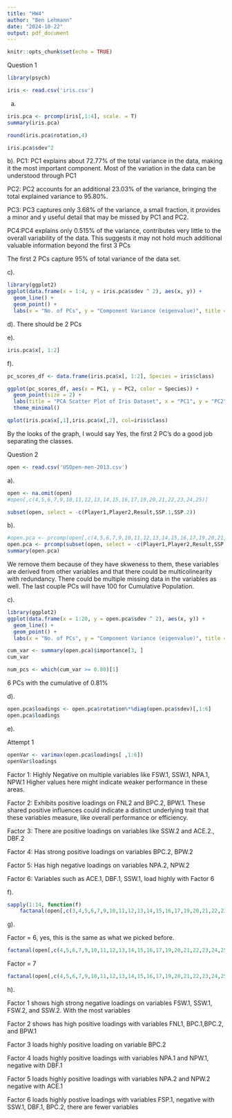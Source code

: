 ---
title: "HW4"
author: "Ben Lehmann"
date: "2024-10-22"
output: pdf_document
---

```{r setup, include=FALSE}
knitr::opts_chunk$set(echo = TRUE)
```

Question 1

```{r}
library(psych)
```


```{r}
iris <- read.csv('iris.csv')
```


a)

```{r}
iris.pca <- prcomp(iris[,1:4], scale. = T)
summary(iris.pca)

```

```{r}
round(iris.pca$rotation,4)
```

```{r}
iris.pca$sdev^2
```


b).
PC1: PC1 explains about 72.77% of the total variance in the data, making it the most important component. Most of the variation in the data can be understood through PC1

PC2: PC2 accounts for an additional 23.03% of the variance, bringing the total explained variance to 95.80%.

PC3: PC3 captures only 3.68% of the variance, a small fraction, it provides a minor and y useful detail that may be missed by PC1 and PC2.

PC4:PC4 explains only 0.515% of the variance, contributes very little to the overall variability of the data. This suggests it may not hold much additional valuable information beyond the first 3 PCs

The first 2 PCs capture 95% of total variance of the data set.


c).

```{r}
library(ggplot2)
ggplot(data.frame(x = 1:4, y = iris.pca$sdev ^ 2), aes(x, y)) +
  geom_line() +
  geom_point() +
  labs(x = "No. of PCs", y = "Component Variance (eigenvalue)", title = "Scree Plot")
```


d). There should be 2 PCs

e).

```{r}
iris.pca$x[, 1:2]
```




f).


```{r}
pc_scores_df <- data.frame(iris.pca$x[, 1:2], Species = iris$class)
```



```{r}
ggplot(pc_scores_df, aes(x = PC1, y = PC2, color = Species)) +
  geom_point(size = 2) +
  labs(title = "PCA Scatter Plot of Iris Dataset", x = "PC1", y = "PC2") +
  theme_minimal()
```




```{r}
qplot(iris.pca$x[,1],iris.pca$x[,2], col=iris$class)
```
By the looks of the graph, I would say Yes, the first 2 PC's do a good job separating the classes.

Question 2

```{r}
open <- read.csv('USOpen-men-2013.csv')
```

a).
```{r}
open <- na.omit(open)
#open[,c(4,5,6,7,9,10,11,12,13,14,15,16,17,19,20,21,22,23,24,25)]
```


```{r}
subset(open, select = -c(Player1,Player2,Result,SSP.1,SSP.2))
```


b).

```{r}
#open.pca <- prcomp(open[,c(4,5,6,7,9,10,11,12,13,14,15,16,17,19,20,21,22,23,24,25)], scale. = T)
open.pca <- prcomp(subset(open, select = -c(Player1,Player2,Result,SSP.1,SSP.2)), scale. = T)
summary(open.pca)
```
We remove them because of they have skweness to them, these variables are derived from other variables and that there could be multicolinearity with redundancy. There could be multiple missing data in the variables as well. The last couple PCs will have 100 for Cumulative Population.


c).

```{r}
library(ggplot2)
ggplot(data.frame(x = 1:20, y = open.pca$sdev ^ 2), aes(x, y)) +
  geom_line() +
  geom_point() +
  labs(x = "No. of PCs", y = "Component Variance (eigenvalue)", title = "Scree Plot")
```


```{r}
cum_var <- summary(open.pca)$importance[3, ]
cum_var
```

```{r}
num_pcs <- which(cum_var >= 0.80)[1]
```
6 PCs with the cumulative of 0.81%


d).


```{r}
open.pca$loadings <- open.pca$rotation%*%diag(open.pca$sdev)[,1:6]
open.pca$loadings
```



e).

Attempt 1
```{r}
openVar <- varimax(open.pca$loadings[ ,1:6])
openVar$loadings
```

Factor 1: Highly Negative on multiple variables like FSW.1, SSW.1, NPA.1, NPW.1
Higher values here might indicate weaker performance in these areas.

Factor 2: Exhibits positive loadings on FNL2 and BPC.2, BPW.1. These shared positive influences could indicate a distinct underlying trait that these variables measure, like overall performance or efficiency.

Factor 3: There are positive loadings on variables like SSW.2 and ACE.2., DBF.2

Factor 4: Has strong positive loadings on variables BPC.2, BPW.2

Factor 5: Has high negative loadings on variables NPA.2, NPW.2

Factor 6: Variables such as ACE.1, DBF.1, SSW.1, load highly with Factor 6



f).

```{r}
sapply(1:14, function(f)
    factanal(open[,c(3,4,5,6,7,9,10,11,12,13,14,15,16,17,19,20,21,22,23,24,25)], factors = f, method="mle", opt=list(maxit=1e3))$PVAL)
```


g).

Factor = 6, yes, this is the same as what we picked before.
```{r}
factanal(open[,c(4,5,6,7,9,10,11,12,13,14,15,16,17,19,20,21,22,23,24,25)], factors = 6, method ="mle", rotation="varimax", scores = "regression")
```

Factor = 7
```{r}
factanal(open[,c(4,5,6,7,9,10,11,12,13,14,15,16,17,19,20,21,22,23,24,25)], factors = 7, method ="mle", rotation="varimax")
```


h).

Factor 1 shows high strong negative loadings on variables FSW.1, SSW.1, FSW.2, and SSW.2. With the most variables

Factor 2 shows has high positive loadings with variables FNL1, BPC.1,BPC.2, and BPW.1

Factor 3 loads highly positive loading on variable BPC.2

Factor 4 loads highly positive loadings with variables NPA.1 and NPW.1, negative with DBF.1

Factor 5 loads highly positive loadings with variables NPA.2 and NPW.2 negative with ACE.1

Factor 6 loads highly postive loadings with variables FSP.1, negative with SSW.1, DBF.1, BPC.2, there are fewer variables